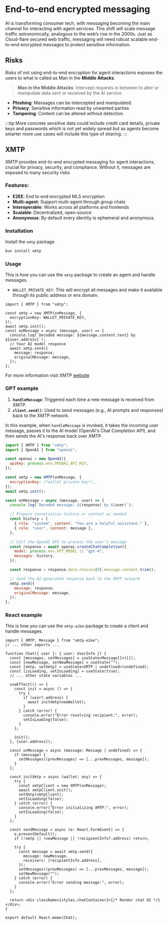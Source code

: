 # End-to-end encrypted messaging

AI is transforming consumer tech, with messaging becoming the main channel for interacting with agent services. This shift will scale message traffic astronomically, analogous to the web’s rise in the 2000s. Just as Cloud-flare secured web traffic, messaging will need robust scalable end-to-end encrypted messages to protect sensitive information.

## Risks

Risks of not using end-to-end encryption for agent interactions exposes the users to what is called as Man in the **Middle Attacks**.

> **Man in the Middle Attacks**: Intercept requests in between to alter or manipulate data sent or received by the AI service

- **Phishing**: Messages can be intercepted and manipulated.
- **Privacy**: Sensitive information read by unwanted parties
- **Tampering**: Content can be altered without detection.

:::tip
More concrete sensitive data could include credit card details, private keys and passwords which is not yet widely spread but as agents become smarter more use cases will include this type of sharing.
:::

## XMTP

XMTP provides end-to-end encrypted messaging for agent interactions, crucial for privacy, security, and compliance. Without it, messages are exposed to many security risks

### Features:

- **E2EE**: End to end encrypted MLS encryption
- **Multi-agent**: Support multi-agent through group chats
- **Interoperable**: Works across all platforms and frontends
- **Scalable**: Decentralized, open-source
- **Anonymous**: By default every identity is ephemeral and anonymous.

### Installation

Install the `xmtp` package

```bash [cmd]
bun install xmtp
```

### Usage

This is how you can use the `xmtp` package to create an agent and handle messages.

- `WALLET_PRIVATE_KEY`: This will encrypt all messages and make it available through its public address or ens domain.

```tsx
import { XMTP } from "xmtp";

const xmtp = new XMTP(onMessage, {
  encryptionKey: WALLET_PRIVATE_KEY,
});
await xmtp.init();
const onMessage = async (message, user) => {
  console.log(`Decoded message: ${message.content.text} by ${user.address}`);
  // Your AI model response
  await xmtp.send({
    message: response,
    originalMessage: message,
  });
};
```

For more information visit XMTP [website](https://xmtp.org/)

### GPT example

1. **`handleMessage`**: Triggered each time a new message is received from XMTP.
2. **`client.send()`**: Used to send messages (e.g., AI prompts and responses) back to the XMTP network.

In this example, when `handleMessage` is invoked, it takes the incoming user message, passes it to the AI model (OpenAI's Chat Completion API), and then sends the AI's response back over XMTP.

```javascript
import { XMTP } from "xmtp";
import { OpenAI } from "openai";

const openai = new OpenAI({
  apiKey: process.env.OPENAI_API_KEY,
});

const xmtp = new XMTP(onMessage, {
  encryptionKey: /*wallet private key*/,
});
await xmtp.init();

const onMessage = async (message, user) => {
  console.log(`Decoded message: ${response} by ${user}`);

  // Prepare conversation history or context as needed
  const history = [
    { role: "system", content: "You are a helpful assistant." },
    { role: "user", content: message },
  ];

  // Call the OpenAI API to process the user's message
  const response = await openai.createChatCompletion({
    model: process.env.GPT_MODEL || "gpt-4",
    messages: history,
  });

  const response = response.data.choices[0].message.content.trim();

  // Send the AI-generated response back to the XMTP network
  xmtp.send({
    message: response,
    originalMessage: message,
  });
};
```

### React example

This is how you can use the `xmtp-e2ee` package to create a client and handle messages.

```tsx
import { XMTP, Message } from "xmtp-e2ee";
// ... other imports ...

function Chat({ user }: { user: UserInfo }) {
  const [messages, setMessages] = useState<Message[]>([]);
  const [newMessage, setNewMessage] = useState("");
  const [xmtp, setXmtp] = useState<XMTP | undefined>(undefined);
  const [isLoading, setIsLoading] = useState(true);
  // ... other state variables ...

  useEffect(() => {
    const init = async () => {
      try {
        if (user?.address) {
          await initXmtp(newWallet);
        }
      } catch (error) {
        console.error("Error resolving recipient:", error);
        setIsLoading(false);
      }
    };

    init();
  }, [user.address]);

  const onMessage = async (message: Message | undefined) => {
    if (message) {
      setMessages((prevMessages) => [...prevMessages, message]);
    }
  };

  const initXmtp = async (wallet: any) => {
    try {
      const xmtpClient = new XMTP(onMessage);
      await xmtpClient.init();
      setXmtp(xmtpClient);
      setIsLoading(false);
    } catch (error) {
      console.error("Error initializing XMTP:", error);
      setIsLoading(false);
    }
  };

  const sendMessage = async (e: React.FormEvent) => {
    e.preventDefault();
    if (!xmtp || !newMessage || !recipientInfo?.address) return;

    try {
      const message = await xmtp.send({
        message: newMessage,
        receivers: [recipientInfo.address],
      });
      setMessages((prevMessages) => [...prevMessages, message]);
      setNewMessage("");
    } catch (error) {
      console.error("Error sending message:", error);
    }
  };

  return <div className={styles.chatContainer}>{/* Render chat UI */}</div>;
}

export default React.memo(Chat);
```
